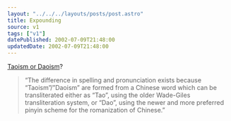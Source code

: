 ```yaml
---
layout: "../../../layouts/posts/post.astro"
title: Expounding
source: v1
tags: ["v1"]
datePublished: 2002-07-09T21:48:00
updatedDate: 2002-07-09T21:48:00
---
```


[Taoism or Daoism][1]?

> &#8220;The difference in spelling and pronunciation exists because &#8220;Taoism&#8221;/&#8221;Daoism&#8221; are formed from a Chinese word which can be transliterated either as &#8220;Tao&#8221;, using the older Wade-Giles transliteration system, or &#8220;Dao&#8221;, using the newer and more preferred pinyin scheme for the romanization of Chinese.&#8221;

[1]: http://www.wikipedia.org/wiki/Daoism_versus_Taoism "Wikipedia: Daoism"

